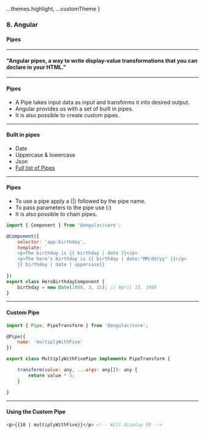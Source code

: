 
  ...themes.highlight,
  ...customTheme
}

### 8. Angular
#### Pipes


---

#### "Angular pipes, a way to write display-value transformations that you can declare in your HTML."


---

	
#### Pipes

* A Pipe takes input data as input and transforms it into desired output.
* Angular provides us with a set of built in pipes.
* It is also possible to create custom pipes.


---

#### Built in pipes

* Date
* Uppercase & lowercase
* Json
* <a href="https://angular.io/api?type=pipe" target="_blank">Full list of Pipes</a>


---

#### Pipes

* To use a pipe apply a (|) followed by the pipe name.
* To pass parameters to the pipe use (:)
* It is also possible to chain pipes.

```JavaScript
import { Component } from '@angular/core';

@Component({
	selector: 'app-birthday',
	template: `
	<p>The birthday is {{ birthday | date }}</p> 
	<p>The hero's birthday is {{ birthday | date:"MM/dd/yy" }}</p>
	{{ birthday | date | uppercase}}
	`
})
export class HeroBirthdayComponent {
	birthday = new Date(1988, 3, 15); // April 15, 1988
}
```


---

#### Custom Pipe

```JavaScript
import { Pipe, PipeTransform } from '@angular/core';

@Pipe({
	name: 'multiplyWithFive'
})

export class MultiplyWithFivePipe implements PipeTransform {

	transform(value: any, ...args: any[]): any {
		return value * 5;
	}

}						
```


---

####  Using the Custom Pipe

```HTML
<p>{{10 | multiplyWithFive}}</p> <!-- Will display 50 -->
```
